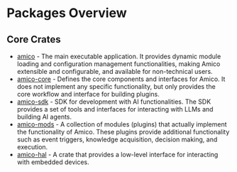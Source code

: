 # Packages Overview

## Core Crates

- [amico](/docs/modules/amico) - The main executable application. It provides dynamic module loading and configuration management functionalities, making Amico extensible and configurable, and available for non-technical users.
- [amico-core](/docs/modules/amico-core) - Defines the core components and interfaces for Amico. It does not implement any specific functionality, but only provides the core workflow and interface for building plugins.
- [amico-sdk](/docs/modules/amico-sdk) - SDK for development with AI functionalities. The SDK provides a set of tools and interfaces for interacting with LLMs and building AI agents.
- [amico-mods](/docs/modules/amico-mods) - A collection of modules (plugins) that actually implement the functionality of Amico. These plugins provide additional functionality such as event triggers, knowledge acquisition, decision making, and execution.
- [amico-hal](/docs/modules/amico-hal) - A crate that provides a low-level interface for interacting with embedded devices.
